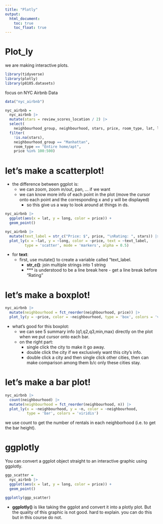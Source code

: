 ```yaml
---
title: "Plotly"
output: 
  html_document:
    toc: true
    toc_float: true
---
```


# Plot_ly

we are making interactive plots.

```r
library(tidyverse)
library(plotly)
library(p8105.datasets)
```

focus on NYC Airbnb Data

```r
data("nyc_airbnb")

nyc_airbnb = 
  nyc_airbnb |> 
  mutate(stars = review_scores_location / 2) |>
  select(
    neighbourhood_group, neighbourhood, stars, price, room_type, lat, long) |>
  filter(
    !is.na(stars), 
    neighbourhood_group == "Manhattan",
    room_type == "Entire home/apt",
    price %in% 100:500)
```

# let's make a scatterplot!

* the difference between ggplot is:
  * we can zoom, zoom in/out, pan, ... if we want
  * we can know more info of each point in the plot (move the cursor onto each point and the corresponding x and y will be displayed)
    * so this give us a way to look around at things in ds.
    
```r
nyc_airbnb |> 
  ggplot(aes(x = lat, y = long, color = price)) +
  geom_point()

nyc_airbnb |> 
  mutate(text_label = str_c("Price: $", price, "\nRating: ", stars)) |> 
  plot_ly(x = ~lat, y = ~long, color = ~price, text = ~text_label,
         type = 'scatter', mode = 'markers', alpha = 0.5)
```

* for **text**:
  * first, use mutate() to create a variable called "text_label.
    * **str_c()**: join multiple strings into 1 string
    * **\n** is understood to be a line break here - get a line break before "Rating"
    
# let's make a boxplot!

```r
nyc_airbnb |> 
  mutate(neighbourhood = fct_reorder(neighbourhood, price)) |> 
  plot_ly(y = ~price, color = ~neighbourhood, type = 'box', colors = 'viridis')
```

* what's good for this boxplot:
  * we can see 5 summary info (q1,q2,q3,min,max) directly on the plot when we put cursor onto each bar.
  * on the right part:
    * single click the city to make it go away.
    * double click the city if we exclusively want this city's info.
    * double click a city and then single click other cities, then can make comparison among them b/c only these cities stay.
    
# let's make a bar plot!

```r
nyc_airbnb |> 
  count(neighbourhood) |> 
  mutate(neighbourhood = fct_reorder(neighbourhood, n)) |> 
  plot_ly(x = ~neighbourhood, y = ~n, color = ~neighbourhood,
          type = 'bar', colors = 'viridis')
```
we use count to get the number of rentals in each neighborhood (i.e. to get the bar height).

# ggplotly

You can convert a ggplot object straight to an interactive graphic using ggplotly.

```r
ggp_scatter =
  nyc_airbnb |> 
  ggplot(aes(x = lat, y = long, color = price)) +
  geom_point()

ggplotly(ggp_scatter)
```

* **ggplotly()** is like taking the ggplot and convert it into a plotly plot. But the quality of this graphic is not good. hard to explain. you can do this but in this course do not.
